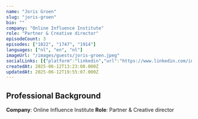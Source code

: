 ```yaml
---
name: "Joris Groen"
slug: "joris-groen"
bio: ""
company: "Online Influence Institute"
role: "Partner & Creative director"
episodeCount: 3
episodes: ["1822", "1747", "1914"]
languages: ["nl", "en", "nl"]
imageUrl: "/images/guests/joris-groen.jpeg"
socialLinks: [{"platform":"linkedin","url":"https://www.linkedin.com/in/jorisgroen"}]
createdAt: 2025-06-12T13:23:08.000Z
updatedAt: 2025-06-12T19:55:07.000Z
---
```


## Professional Background

**Company**: Online Influence Institute
**Role**: Partner & Creative director
